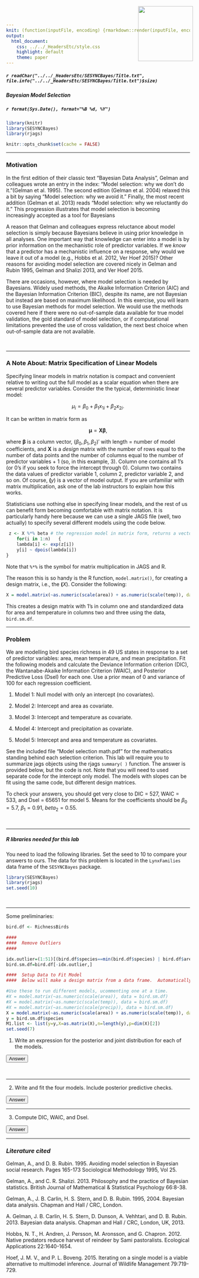 ```yaml
---
knit: (function(inputFile, encoding) {rmarkdown::render(inputFile, encoding = encoding, output_dir = "../../content/labs")})
output:
  html_document:
    css: ../../_HeadersEtc/style.css
    highlight: default
    theme: paper
---
```


<script src="../../_HeadersEtc/hideOutput.js"></script>

<img src="../../_HeadersEtc/SESYNCBayes/Logo.png" style="position:absolute;top:20px;right:220px;width:150px;height=150px" />

##### `r readChar("../../_HeadersEtc/SESYNCBayes/Title.txt", file.info("../../_HeadersEtc/SESYNCBayes/Title.txt")$size)`

##### Bayesian Model Selection

##### `r format(Sys.Date(), format="%B %d, %Y")`

```r

library(knitr)
library(SESYNCBayes)
library(rjags)

knitr::opts_chunk$set(cache = FALSE)

```

----

### **Motivation**

In the first edition of their classic text "Bayesian Data Analysis", Gelman and colleagues wrote an entry in the index: "Model selection: why we don't do it."(Gelman et al. 1995).  The second edition (Gelman et al. 2004) relaxed this a bit by saying "Model selection: why we avoid it." Finally, the most recent addition (Gelman et al. 2013) reads "Model selection: why we reluctantly do it." This progression illustrates that model selection is becoming increasingly accepted as a tool for Bayesians

A reason that Gelman and colleagues express reluctance about model selection is simply because Bayesians believe in using prior knowledge in all analyses. One important way that knowledge can enter into a model is by prior information on the mechanistic role of predictor variables.  If we *know* that a predictor has a mechanistic influence on a response, why would we leave it out of a model (e.g., Hobbs et al. 2012, Ver Hoef 2015)? Other reasons for avoiding model selection are covered nicely in Gelman and Rubin 1995, Gelman and Shalizi 2013, and Ver Hoef 2015.

There are occasions, however, where model selection is needed by Bayesians. Widely used methods, the Akaike Information Criterion (AIC) and the Bayesian Information Criterion (BIC), despite its name, are not Bayesian but instead are based on maximum likelihood.  In this exercise, you will learn to use Bayesian methods for model selection.  We would use the methods covered here if there were no out-of-sample data available for true model validation, the gold standard of model selection, or if computational limitations prevented the use of cross validation, the next best choice when out-of-sample data are not available. 

<br>

---

### **A Note About: Matrix Specification of Linear Models**
Specifying linear models in matrix notation is compact and convenient relative to writing out the full model as a scalar equation when there are several predictor variables.  Consider the the typical, deterministic linear model:

$$ \mu_{i}=\beta_{0}+\beta_{1}x_{1i}+\beta_{2}x_{2i}.$$

It can be written in matrix form as 

$$\pmb{\mu}=\mathbf{X}\pmb{\beta},$$

where $\pmb{\beta}$ is a column vector, $(\beta_0, \beta_1, \beta_2)'$ with length = number of model coefficients, and $\mathbf{X}$ is a *design* matrix with the number of rows equal to the number of data points and the number of columns equal to the number of predictor variables + 1 (so, in this example, 3).  Column one contains all 1's (or 0's if you seek to force the intercept through 0).  Column two contains the data values of predictor variable 1,  column 2, predictor variable 2, and so on.  Of course, $\mathbf(y)$ is a vector of model output.  If you are unfamiliar with matrix multiplication, ask one of the lab instructors to explain how this works. 

Statisticians use nothing else in specifying linear models, and the rest of us can benefit form becoming comfortable with matrix notation. It is particularly handy here because we can use a single JAGS file (well, two actually) to specify several different models using the code below. 

```r
 z <- X %*% beta # the regression model in matrix form, returns a vector of length n
    for(i in 1:n)   { 
    lambda[i] <- exp(z[i])
    y[i] ~ dpois(lambda[i])
}
```

Note that `%*%` is the symbol for matrix multiplication in JAGS and R. 

The reason this is so handy is the R function, `model.matrix()`, for creating a design matrix, i.e., the $\mathbf(X)$.  Consider the following:

```r
X = model.matrix(~as.numeric(scale(area)) + as.numeric(scale(temp)), data = bird.sm.df)
```
This creates a design matrix with 1's in column one and standardized data for area and temperature in columns two and three using the data, `bird.sm.df`. 

---

### **Problem**
We are modelling bird species richness in 49 US states in response to a set of predictor variables: area, mean temperature, and mean precipitation.  Fit the following models and calculate the Deviance Information criterion (DIC), the Wantanabe-Akaike Information Criterion (WAIC), and Posterior Predictive Loss (Dsel) for each one. Use a prior mean of 0 and variance of 100 for each regression coefficient.

1. Model 1: Null model with only an intercept (no covariates).

2. Model 2: Intercept and area as covariate.

3. Model 3: Intercept and temperature as covariate.

4. Model 4: Intercept and precipitation as covariate.

5. Model 5: Intercept and area and temperature as covariates.

See the included file "Model selection math.pdf" for the mathematics standing behind each selection criterion. This lab will require you to summarize jags objects using the rjags `summary( )` function.  The answer is provided below, but the code is not. Note that you will need to used separate code for the intercept only model. The models with slopes can be fit using the same code, but different design matrices.

To check your answers, you should get very close to  DIC = 527, WAIC = 533, and Dsel = 65651 for model 5.  Means for the coefficients should be $\beta_0 = 5.7$, $\beta_1 = 0.91$, $beta_2 = 0.55$.

<br>

---

##### **R libraries needed for this lab**

You need to load the following libraries. Set the seed to 10 to compare your answers to ours. The data for this problem is located in the `LynxFamilies` data frame of the `SESYNCBayes` package. 

```r
library(SESYNCBayes)
library(rjags)
set.seed(10)
```

<br>

---


Some preliminaries:
```r
bird.df <- RichnessBirds

####
####  Remove Outliers 
####

idx.outlier=(1:51)[(bird.df$species==min(bird.df$species) | bird.df$area==max(bird.df$area))]
bird.sm.df=bird.df[-idx.outlier,]

####  Setup Data to Fit Model 
####  Below will make a design matrix from a data frame.  Automatically makes the first column = 1 to allow for intercept.

#Use these to run different models, ucommenting one at a time.
#X = model.matrix(~as.numeric(scale(area)), data = bird.sm.df)
#X = model.matrix(~as.numeric(scale(temp)), data = bird.sm.df)
#X = model.matrix(~as.numeric(scale(precip)), data = bird.sm.df)
X = model.matrix(~as.numeric(scale(area)) + as.numeric(scale(temp)), data = bird.sm.df)
y = bird.sm.df$species  
M1.list <- list(y=y,X=as.matrix(X),n=length(y),p=dim(X)[2])
set.seed(7)
```

1. Write an expression for the posterior and joint distribution for each of the models.

<button class="button" onclick="toggle_visibility('myDIV1');">Answer</button>

<div id="myDIV1", style="display:none">

<br>

*Model 1: Intercept only*

$$\begin{align*}
[\beta_0 \mid \pmb{y}] \propto & \prod_{i=1}^{49} \text{Poisson} (y_{i} \mid g(\beta_{0})) \text{ normal} (\beta_{0}\mid0,1000)\\
g(\beta_{0})=&e^{(\beta_{0})}\\
\end{align*}$$

*Models 2-4: Intercept and one covariate*

$$\begin{align*}
[\pmb{\beta} \mid \pmb{y}] \propto & \prod_{i=1}^{49} \text{Poisson} (y_{i} \mid g(\pmb{\beta},x_i)) \text{ normal} (\beta_{0}\mid0,1000) \text{ normal} (\beta_{1}\mid0,1000)\\
g(\pmb{\beta},x_i)=&e^{(\mathbf{X}\pmb{\beta})}\\
\end{align*}$$

*Model 5 : Intercept and two covariates*
$$\begin{align*}
[\pmb{\beta} \mid \pmb{y}] \propto & \prod_{i=1}^{49} \text{Poisson} (y_{i} \mid g(\pmb{\beta},\mathbf{X})) \text{ normal} (\beta_{0}\mid0,1000) \text{ normal} (\beta_{1}\mid0,1000) (\beta_{2}\mid0,1000)\\
g(\pmb{\beta},\mathbf{X})) =&e^{(\mathbf{X}\pmb{\beta})}\\
\end{align*}$$
</div>

<br>

---

2. Write and fit the four models. Include posterior predictive checks.

<button class="button" onclick="toggle_visibility('myDIV2');">Answer</button>

<div id="myDIV2", style="display:none">

<br>

```r
{
sink("pois.reg_nth")
cat("
model{
  z <- X %*% beta # the regression model in matrix form, returns a vector of length
  for(i in 1:n)   { 
    y[i] ~ dpois(lambda[i])
    lambda[i] <- exp(z[i])
    #calculate predicitve density for use in WAIC
    pd[i] <- dpois(y[i],lambda[i]) #note when the lhs of the <- is not data, dpois() returns a probability
    #calculate the log predicitve density for use in WAIC
    log_pd[i] <- log(dpois(y[i],lambda[i]))
    #simulate new data sets for posterior predictive loss
    y.new[i]~dpois(lambda[i])
  }
  
  
  # PRIORS
  # p = number of coefficients, including intercept
  for(i in 1:p) {  
    beta[i] ~ dnorm(0, 0.01)
  }
}
",fill=TRUE)
sink()
}
```

```r
####  Fit Model Using JAGS 
####
set.seed(7)
#get DIC module for calculating deviance and DIC directly
load.module("dic")
inits=list(beta=c(mean(log(y)),rep(0,dim(X)[2]-1)))
M1.model <- jags.model("pois.reg_nth",data=M1.list,inits=inits,n.chains=2,n.adapt=1000)
update(M1.model, n.iter=3000)
M1.out <- coda.samples(M1.model,variable.names=c("beta","lambda"),n.iter=8000)
summary(M1.out)
zj=jags.samples(M1.model,data=M1.list, inits=inits, n.chains=2,variable.names=c("log_pd","pd","beta","lambda", "deviance", "y.new"), n.iter=10000)
zDIC=dic.samples(M1.model, n.iter=8000)


```


```r
{
sink("pois.reg.0_nth.R")
cat("
model {
  
  # LIKELIHOOD
  # n= number of states
  # y = number of birds in each state
  
  for(i in 1:n)   { 
    y[i] ~ dpois(lambda[i])
    z[i] <- beta
    lambda[i] <- exp(z[i])
    #calculate predicitve density for use in WAIC
    pd[i] <- dpois(y[i],lambda[i]) #note when the lhs of the <- is not data, dpois() returns a probability
    #calculate the log predicitve density for use in WAIC
    log_pd[i] <- log(dpois(y[i],lambda[i]))
    #simulate new data sets for posterior predictive loss
    y.new[i]~dpois(lambda[i])
  }
  
  
  # PRIOR

    beta ~ dnorm(0, 0.01)

  
}

    ",fill=TRUE)
sink()
}
```

```r
###
##Run these inits, M1.model, and mean commands for null model only
##
inits=list(beta=c(mean(log(y)))) # uncomment for the null model
M1 <- M1.list <- list(y=y,X=as.matrix(X),n=length(y),p=dim(X)[2])
M1.model <- jags.model("pois.reg.0_nth.R",data=M1.list,inits=inits,n.chains=2,n.adapt=1000)
update(M1.model,n.iter=3000)
M1.out <- coda.samples(M1.model,variable.names=c("beta","lambda"),n.iter=8000)
zj=jags.samples(M1.model,data=M1.list, inits=inits, n.chains=2,variable.names=c("log_pd","pd","beta","lambda", "deviance", "y.new"), n.iter=10000)
zDIC=dic.samples(M1.model, n.iter=8000)
```

</div>

---

3. Compute DIC, WAIC, and Dsel.

<button class="button" onclick="toggle_visibility('myDIV3');">Answer</button>

<div id="myDIV3", style="display:none">

```r
#Model selection statistics.  All checked against Mevin's code
#DIC
mean.lambda = summary(zj$lambda,mean)$stat
Dhat = -2*(sum(dpois(y,mean.lambda,log=TRUE))) 
Dbar = summary(zj$deviance, mean)$stat
pD.DIC = Dbar - Dhat
DIC = Dhat + 2*pD.DIC
c(pD.DIC,DIC)
#Now use built in function from dic.samples( )  above
zDIC
###

####### WAIC

lppd=-2*sum(log(summary(zj$pd,mean)$stat))
pD.WAIC=sum((summary(zj$log_pd,sd)$stat)^2)
WAIC=lppd +2*pD.WAIC
c(pD.WAIC,WAIC)


######Posterior predictive loss

Dsel = sum((y-summary(zj$y.new,mean)$stat)^2) + sum((summary(zj$y.new,sd)$stat)^2)
Dsel
```
</div>

---

### *Literature cited*

Gelman, A., and D. B. Rubin. 1995. Avoiding model selection in Bayesian social research. Pages 165-173  Sociological Methodology 1995, Vol 25.

Gelman, A., and C. R. Shalizi. 2013. Philosophy and the practice of Bayesian statistics. British Journal of Mathematical & Statistical Psychology 66:8-38.

Gelman, A., J. B. Carlin, H. S. Stern, and D. B. Rubin. 1995, 2004. Bayesian data analysis. Chapman and Hall / CRC, London.

A. Gelman, J. B. Carlin, H. S. Stern, D. Dunson, A. Vehhtari, and D. B. Rubin. 2013. Bayesian data analysis. Chapman and Hall / CRC, London, UK, 2013.

Hobbs, N. T., H. Andren, J. Persson, M. Aronsson, and G. Chapron. 2012. Native predators reduce harvest of reindeer by Sami pastoralists. Ecological Applications 22:1640-1654.

Hoef, J. M. V., and P. L. Boveng. 2015. Iterating on a single model is a viable alternative to multimodel inference. Journal of Wildlife Management 79:719-729.
